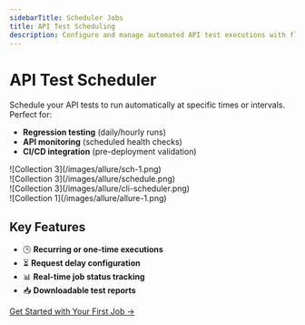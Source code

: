 ```yaml
---
sidebarTitle: Scheduler Jobs
title: API Test Scheduling
description: Configure and manage automated API test executions with flexible scheduling options.
---
```



# API Test Scheduler

Schedule your API tests to run automatically at specific times or intervals. Perfect for:
- **Regression testing** (daily/hourly runs)
- **API monitoring** (scheduled health checks)
- **CI/CD integration** (pre-deployment validation)
<Tabs>
  <Tab title="Schedule Jobs">
    <div className="image-slide">
     ![Collection 3](/images/allure/sch-1.png)
    </div>
  </Tab>
    <Tab title="CLI Scheduler">
    <div className="image-slide">
       ![Collection 3](/images/allure/schedule.png)
    </div>
  </Tab>
   <Tab title="Scheduler Runs">
    <div className="image-slide">
       ![Collection 3](/images/allure/cli-scheduler.png)
    </div>
  </Tab>
  <Tab title="Scheduler Results">
    <div className="image-slide">
      ![Collection 1](/images/allure/allure-1.png)
    </div>
  </Tab>
</Tabs>

## Key Features
- 🕒 **Recurring or one-time executions**
- ⏳ **Request delay configuration**
- 📊 **Real-time job status tracking**
- 📥 **Downloadable test reports**

[Get Started with Your First Job →](#creating-a-new-job)